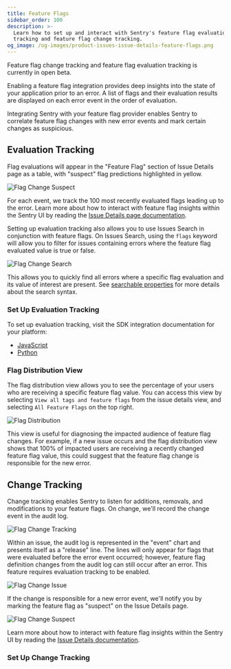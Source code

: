 ```yaml
---
title: Feature Flags
sidebar_order: 100
description: >-
  Learn how to set up and interact with Sentry's feature flag evaluation
  tracking and feature flag change tracking.
og_image: /og-images/product-issues-issue-details-feature-flags.png
---
```


<Alert title="Currently in Beta">

Feature flag change tracking and feature flag evaluation tracking is currently in open beta.

</Alert>

Enabling a feature flag integration provides deep insights into the state of your application prior to an error. A list of flags and their evaluation results are displayed on each error event in the order of evaluation.

Integrating Sentry with your feature flag provider enables Sentry to correlate feature flag changes with new error events and mark certain changes as suspicious.

## Evaluation Tracking

Flag evaluations will appear in the "Feature Flag" section of Issue Details page as a table, with "suspect" flag predictions highlighted in yellow.

![Flag Change Suspect](./img/SuspectFlag.png)

For each event, we track the 100 most recently evaluated flags leading up to the error. Learn more about how to interact with feature flag insights within the Sentry UI by reading the [Issue Details page documentation](/product/issues/issue-details/#feature-flags).

Setting up evaluation tracking also allows you to use Issues Search in conjunction with feature flags. On Issues Search, using the `flags` keyword will allow you to filter for issues containing errors where the feature flag evaluated value is true or false.

![Flag Change Search](./img/FlagsSearch.png)

This allows you to quickly find all errors where a specific flag evaluation and its value of interest are present. See [searchable properties](/concepts/search/searchable-properties/issues/#flags) for more details about the search syntax.

### Set Up Evaluation Tracking

To set up evaluation tracking, visit the SDK integration documentation for your platform:
* [JavaScript](/platforms/javascript/feature-flags/)
* [Python](/platforms/python/feature-flags/)

### Flag Distribution View

The flag distribution view allows you to see the percentage of your users who are receiving a specific feature flag value. You can access this view by selecting `View all tags and feature flags` from the issue details view, and selecting `All Feature Flags` on the top right.

![Flag Distribution](./img/FlagDistribution.png)

This view is useful for diagnosing the impacted audience of feature flag changes. For example, if a new issue occurs and the flag distribution view shows that 100% of impacted users are receiving a recently changed feature flag value, this could suggest that the feature flag change is responsible for the new error.

## Change Tracking

Change tracking enables Sentry to listen for additions, removals, and modifications to your feature flags. On change, we'll record the change event in the audit log.

![Flag Change Tracking](./img/FlagChangeTracking.png)

Within an issue, the audit log is represented in the "event" chart and presents itself as a "release" line. The lines will only appear for flags that were evaluated before the error event occurred; however, feature flag definition changes from the audit log can still occur after an error. This feature requires evaluation tracking to be enabled.

![Flag Change Issue](./img/FlagChangeIssue.png)

If the change is responsible for a new error event, we'll notify you by marking the feature flag as "suspect" on the Issue Details page.

![Flag Change Suspect](./img/SuspectFlag.png)

Learn more about how to interact with feature flag insights within the Sentry UI by reading the [Issue Details documentation](/product/issues/issue-details/#feature-flags).

### Set Up Change Tracking

<PlatformContent includePath="feature-flags/change-tracking-index" platform="_default"/>
